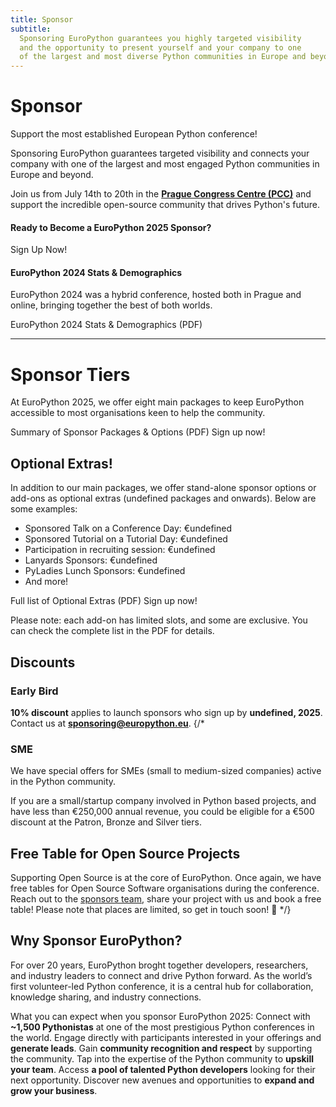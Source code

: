 ```yaml
---
title: Sponsor
subtitle:
  Sponsoring EuroPython guarantees you highly targeted visibility
  and the opportunity to present yourself and your company to one
  of the largest and most diverse Python communities in Europe and beyond.
---
```


# Sponsor

<span class="text-2xl font-bold">Support the most established European Python conference!</span>

Sponsoring EuroPython guarantees targeted visibility and connects your company with
 one of the largest and most engaged Python communities in Europe and beyond.

Join us from July 14th to 20th in the **[Prague Congress Centre (PCC)](https://www.praguecc.cz/en/homepage)**
 and support the incredible open-source community that drives Python's future.

<YouTube id="oW8FHL4PiuI" />

#### Ready to Become a EuroPython 2025 Sponsor?
<div class="text-center mt-4">

<ButtonLink url="undefined">Sign Up Now!</ButtonLink>

</div>


#### EuroPython 2024 Stats & Demographics

EuroPython 2024 was a hybrid conference, hosted both in Prague and online,
bringing together the best of both worlds.

<div class="text-center mt-4">
<ButtonLink url="undefined">EuroPython 2024 Stats & Demographics (PDF)</ButtonLink>
</div>

---
 # Sponsor Tiers

At EuroPython 2025, we offer eight main packages to keep EuroPython
accessible to most organisations keen to help the community.

<div class="text-left [&>*]:mr-8 [&>*]:mb-2 mb-12">
<ButtonLink url="undefined">Summary of Sponsor Packages & Options (PDF)</ButtonLink>
<ButtonLink url="undefined">Sign up now!</ButtonLink>
</div>


<SponsorTiers />


## Optional Extras!

In addition to our main packages, we offer stand-alone sponsor options or
add-ons as optional extras (undefined packages and onwards). Below are some examples:

- Sponsored Talk on a Conference Day: €undefined
- Sponsored Tutorial on a Tutorial Day: €undefined
- Participation in recruiting session: €undefined
- Lanyards Sponsors: €undefined
- PyLadies Lunch Sponsors: €undefined
- And more!

<div class="text-left space-x-8">
<ButtonLink url="undefined">Full list of Optional Extras (PDF)</ButtonLink>
<ButtonLink url="undefined">Sign up now!</ButtonLink>
</div>

Please note: each add-on has limited slots, and some are exclusive.
You can check the complete list in the PDF for details.

## Discounts

### Early Bird

**10% discount** applies to launch sponsors who sign up by **undefined, 2025**.
Contact us at **sponsoring@europython.eu**.
{/*
### SME

We have special offers for SMEs (small to medium-sized companies) active in the
Python community.

If you are a small/startup company involved in Python based projects, and have
less than €250,000 annual revenue, you could be eligible for a €500 discount
at the Patron, Bronze and Silver tiers.

## Free Table for Open Source Projects

Supporting Open Source is at the core of EuroPython. Once again, we have free
tables for Open Source Software organisations during the conference. Reach out to the
[sponsors team](mailto:sponsoring@europython.eu), share your project with us and
book a free table! Please note that places are limited, so get in touch soon! 🐍
*/}

## Wny Sponsor EuroPython?

For over 20 years, EuroPython broght together developers, researchers, and industry leaders 
to connect and drive Python forward. As the world’s first volunteer-led Python conference, 
it is a central hub for collaboration, knowledge sharing, and industry connections.


What you can expect when you sponsor EuroPython 2025: 
<BenefitsList>
<BenefitItem icon="network" title="Wide Reach">Connect with **~1,500 Pythonistas** at one of the most prestigious Python conferences in the world.</BenefitItem>
<BenefitItem icon="target" title="Sharp Target">Engage directly with participants interested in your offerings and **generate leads**.</BenefitItem>
<BenefitItem icon="award" title="Community Support">Gain **community recognition and respect** by supporting the community.</BenefitItem>
<BenefitItem icon="transfer" title="Skill Boost">Tap into the expertise of the Python community to **upskill your team**.</BenefitItem>
<BenefitItem icon="headhunt" title="Talent Recruitment">Access **a pool of talented Python developers** looking for their next opportunity.</BenefitItem>
  <BenefitItem icon="rocket" title="New Business">Discover new avenues and opportunities to **expand and grow your business**.</BenefitItem>
</BenefitsList>